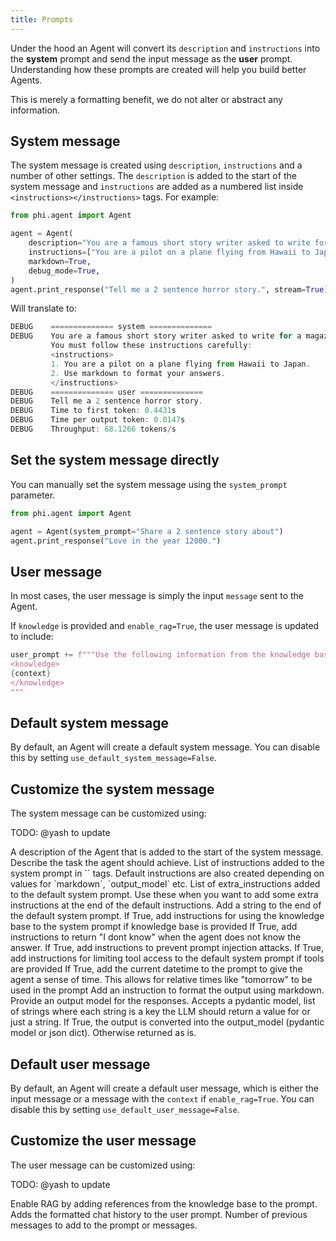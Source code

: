```yaml
---
title: Prompts
---
```


Under the hood an Agent will convert its `description` and `instructions` into the **system** prompt and send the input message as the **user** prompt. Understanding how these prompts are created will help you build better Agents.

<Note>
This is merely a formatting benefit, we do not alter or abstract any information.
</Note>

## System message

The system message is created using `description`, `instructions` and a number of other settings. The `description` is added to the start of the system message and `instructions` are added as a numbered list inside  `<instructions></instructions>` tags. For example:

```python instructions.py
from phi.agent import Agent

agent = Agent(
    description="You are a famous short story writer asked to write for a magazine",
    instructions=["You are a pilot on a plane flying from Hawaii to Japan."],
    markdown=True,
    debug_mode=True,
)
agent.print_response("Tell me a 2 sentence horror story.", stream=True)
```

Will translate to:

```js
DEBUG    ============== system ==============
DEBUG    You are a famous short story writer asked to write for a magazine
         You must follow these instructions carefully:
         <instructions>
         1. You are a pilot on a plane flying from Hawaii to Japan.
         2. Use markdown to format your answers.
         </instructions>
DEBUG    ============== user ==============
DEBUG    Tell me a 2 sentence horror story.
DEBUG    Time to first token: 0.4431s
DEBUG    Time per output token: 0.0147s
DEBUG    Throughput: 68.1266 tokens/s
```

## Set the system message directly

You can manually set the system message using the `system_prompt` parameter.

```python
from phi.agent import Agent

agent = Agent(system_prompt="Share a 2 sentence story about")
agent.print_response("Love in the year 12000.")
```

## User message

In most cases, the user message is simply the input `message` sent to the Agent.

If `knowledge` is provided and `enable_rag=True`, the user message is updated to include:

```python
user_prompt += f"""Use the following information from the knowledge base if it helps:"
<knowledge>
{context}
</knowledge>
"""
```

## Default system message

By default, an Agent will create a default system message. You can disable this by setting `use_default_system_message=False`.

## Customize the system message

The system message can be customized using:

TODO: @yash to update

<ResponseField name="description" type="str" default="None">
  A description of the Agent that is added to the start of the system message.
</ResponseField>
<ResponseField name="task" type="str" default="None">
  Describe the task the agent should achieve.
</ResponseField>
<ResponseField name="instructions" type="List[str]" default="None">
  List of instructions added to the system prompt in `<instructions>` tags. Default instructions are also created depending on values for `markdown`, `output_model` etc.
</ResponseField>
<ResponseField name="extra_instructions" type="List[str]" default="None">
  List of extra_instructions added to the default system prompt. Use these when you want to add some extra instructions at the end of the default instructions.
</ResponseField>
<ResponseField name="add_to_system_prompt" type="str" default="None">
  Add a string to the end of the default system prompt.
</ResponseField>
<ResponseField name="add_knowledge_base_instructions" type="bool" default="True">
  If True, add instructions for using the knowledge base to the system prompt if knowledge base is provided
</ResponseField>
<ResponseField name="prevent_hallucinations" type="bool" default="False">
  If True, add instructions to return "I dont know" when the agent does not know the answer.
</ResponseField>
<ResponseField name="prevent_prompt_injection" type="bool" default="False">
  If True, add instructions to prevent prompt injection attacks.
</ResponseField>
<ResponseField name="limit_tool_access" type="bool" default="False">
  If True, add instructions for limiting tool access to the default system prompt if tools are provided
</ResponseField>
<ResponseField name="add_datetime_to_instructions" type="bool" default="False">
  If True, add the current datetime to the prompt to give the agent a sense of time. This allows for relative times like "tomorrow" to be used in the prompt
</ResponseField>
<ResponseField name="markdown" type="bool" default="False">
  Add an instruction to format the output using markdown.
</ResponseField>
<ResponseField name="output_model" type="Optional[Union[str, List, Type[BaseModel]]]" default="None">
  Provide an output model for the responses. Accepts a pydantic model, list of strings where each string is a key the LLM should return a value for or just a string.
</ResponseField>
<ResponseField name="parse_output" type="bool" default="True">
  If True, the output is converted into the output_model (pydantic model or json dict). Otherwise returned as is.
</ResponseField>

## Default user message

By default, an Agent will create a default user message, which is either the input message or a message with the `context` if `enable_rag=True`. You can disable this by setting `use_default_user_message=False`.

## Customize the user message

The user message can be customized using:

TODO: @yash to update

<ResponseField name="add_references_to_prompt" type="bool" default="False">
  Enable RAG by adding references from the knowledge base to the prompt.
</ResponseField>
<ResponseField name="add_chat_history_to_prompt" type="bool" default="False">
  Adds the formatted chat history to the user prompt.
</ResponseField>
<ResponseField name="num_history_messages" type="int" default="6">
  Number of previous messages to add to the prompt or messages.
</ResponseField>